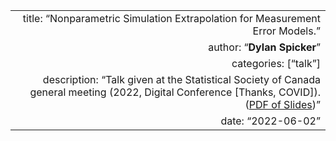 ---
  title: "Nonparametric Simulation Extrapolation for Measurement Error Models."
  author: "**Dylan Spicker**"
  categories: ["talk"]
  description: "Talk given at the Statistical Society of Canada general meeting (2022, Digital Conference [Thanks, COVID]).  ([PDF of Slides](/pdf/Dylan&#32;Spicker&#32;-&#32;SSC&#32;2022.pdf))"
  date: "2022-06-02"
---  